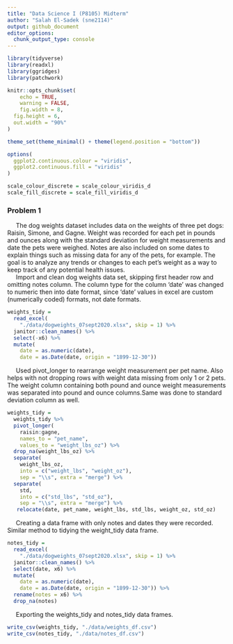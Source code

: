 ```yaml
---
title: "Data Science I (P8105) Midterm"
author: "Salah El-Sadek (sne2114)"
output: github_document
editor_options: 
  chunk_output_type: console
---
```



```r
library(tidyverse)
library(readxl)
library(ggridges)
library(patchwork)

knitr::opts_chunk$set(
	echo = TRUE,
	warning = FALSE,
	fig.width = 8, 
  fig.height = 6,
  out.width = "90%"
)

theme_set(theme_minimal() + theme(legend.position = "bottom"))

options(
  ggplot2.continuous.colour = "viridis",
  ggplot2.continuous.fill = "viridis"
)

scale_colour_discrete = scale_colour_viridis_d
scale_fill_discrete = scale_fill_viridis_d
```

### Problem 1

|      The dog weights dataset includes data on the weights of three pet dogs: Raisin, Simone, and Gagne. Weight was recorded for each pet in pounds and ounces along with the standard deviation for weight measurements and date the pets were weighed. Notes are also included on some dates to explain things such as missing data for any of the pets, for example. The goal is to analyze any trends or changes to each pet's weight as a way to keep track of any potential health issues.

|      Import and clean dog weights data set, skipping first header row and omitting notes column. The column type for the column 'date' was changed to numeric then into date format, since 'date' values in excel are custom (numerically coded) formats, not date formats.

```r
weights_tidy = 
  read_excel(
    "./data/dogweights_07sept2020.xlsx", skip = 1) %>%
  janitor::clean_names() %>%
  select(-x6) %>%
  mutate(
    date = as.numeric(date),
    date = as.Date(date, origin = "1899-12-30"))
```

|      Used pivot_longer to rearrange weight measurement per pet name. Also helps with not dropping rows with weight data missing from only 1 or 2 pets. The weight column containing both pound and ounce weight measurements was separated into pound and ounce columns.Same was done to standard deviation column as well.

```r
weights_tidy = 
  weights_tidy %>% 
  pivot_longer(
    raisin:gagne,
    names_to = "pet_name",
    values_to = "weight_lbs_oz") %>% 
  drop_na(weight_lbs_oz) %>% 
  separate(
    weight_lbs_oz,
    into = c("weight_lbs", "weight_oz"),
    sep = "\\s", extra = "merge") %>% 
  separate(
    std,
    into = c("std_lbs", "std_oz"),
    sep = "\\s", extra = "merge") %>% 
   relocate(date, pet_name, weight_lbs, std_lbs, weight_oz, std_oz)
```

|      Creating a data frame with only notes and dates they were recorded. Similar method to tidying the weight_tidy data frame.

```r
notes_tidy = 
  read_excel(
    "./data/dogweights_07sept2020.xlsx", skip = 1) %>%
  janitor::clean_names() %>%
  select(date, x6) %>%
  mutate(
    date = as.numeric(date),
    date = as.Date(date, origin = "1899-12-30")) %>% 
  rename(notes = x6) %>% 
  drop_na(notes)
```

|      Exporting the weights_tidy and notes_tidy data frames.

```r
write_csv(weights_tidy, "./data/weights_df.csv")
write_csv(notes_tidy, "./data/notes_df.csv")
```

